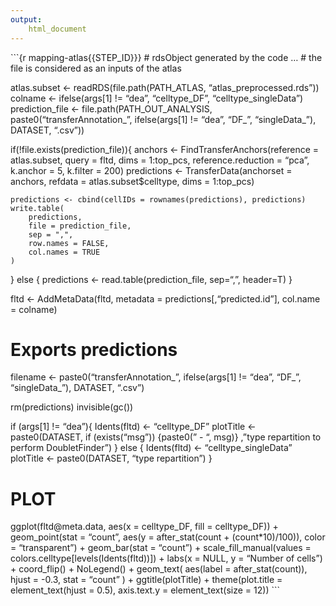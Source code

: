 ```yaml
---
output:
    html_document
---
```


```{r mapping-atlas{{STEP_ID}}}
# rdsObject generated by the code ...
# the file is considered as an inputs of the atlas


atlas.subset <- readRDS(file.path(PATH_ATLAS, "atlas_preprocessed.rds"))
colname <- ifelse(args[1] != "dea", "celltype_DF", "celltype_singleData")
prediction_file <- file.path(PATH_OUT_ANALYSIS, paste0("transferAnnotation_", ifelse(args[1] != "dea", "DF_", "singleData_"), DATASET, ".csv"))

if(!file.exists(prediction_file)){
    anchors <- FindTransferAnchors(reference = atlas.subset, query = fltd,
                                dims = 1:top_pcs, reference.reduction = "pca",
                                k.anchor = 5, k.filter = 200)
    predictions <- TransferData(anchorset = anchors, refdata = atlas.subset$celltype,
                                dims = 1:top_pcs)

    predictions <- cbind(cellIDs = rownames(predictions), predictions)
    write.table(
        predictions,
        file = prediction_file,
        sep = ",",
        row.names = FALSE,
        col.names = TRUE
    )
} else {
    predictions <- read.table(prediction_file, sep=",", header=T)
}

fltd <- AddMetaData(fltd, metadata = predictions[,"predicted.id"], col.name = colname)

# Exports predictions
filename <- paste0("transferAnnotation_", ifelse(args[1] != "dea", "DF_", "singleData_"), DATASET, ".csv")

rm(predictions)
invisible(gc())

if (args[1] != "dea"){
    Idents(fltd) <- "celltype_DF"
    plotTitle <- paste0(DATASET, if (exists("msg")) {paste0(" - ", msg)} , "\ncell type repartition to perform DoubletFinder")
} else {
    Idents(fltd) <- "celltype_singleData"
    plotTitle <- paste0(DATASET, "\ncell type repartition")
}

# PLOT
ggplot(fltd@meta.data, aes(x = celltype_DF, fill = celltype_DF)) +
    geom_point(stat = "count", aes(y = after_stat(count + (count*10)/100)), color = "transparent") +
    geom_bar(stat = "count") +
    scale_fill_manual(values = colors.celltype[levels(Idents(fltd))]) +
    labs(x = NULL, y = "Number of cells") +
    coord_flip() +
    NoLegend() +
    geom_text(
        aes(label = after_stat(count)), hjust = -0.3,
        stat = "count"
    ) +
  ggtitle(plotTitle) +
  theme(plot.title = element_text(hjust = 0.5),
        axis.text.y = element_text(size = 12))
```
